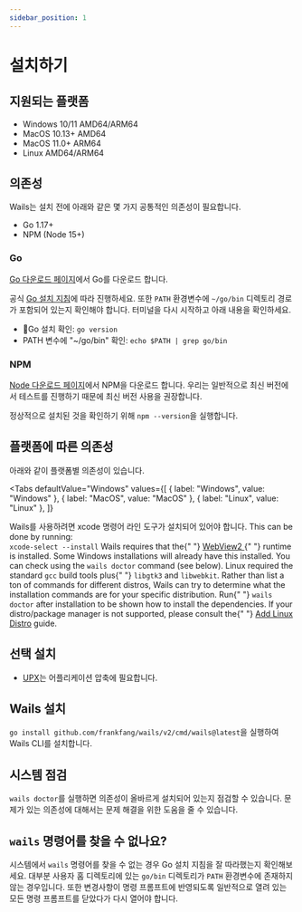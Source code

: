 ```yaml
---
sidebar_position: 1
---
```


# 설치하기

## 지원되는 플랫폼

- Windows 10/11 AMD64/ARM64
- MacOS 10.13+ AMD64
- MacOS 11.0+ ARM64
- Linux AMD64/ARM64

## 의존성

Wails는 설치 전에 아래와 같은 몇 가지 공통적인 의존성이 필요합니다.

- Go 1.17+
- NPM (Node 15+)

### Go

[Go 다운로드 페이지](https://go.dev/doc/install)에서 Go를 다운로드 합니다.

공식 [Go 설치 지침](https://go.dev/doc/install)에 따라 진행하세요. 또한 `PATH` 환경변수에 `~/go/bin` 디렉토리 경로가 포함되어 있는지 확인해야 합니다. 터미널을 다시 시작하고 아래 내용을 확인하세요.

- Go 설치 확인: `go version`
- PATH 변수에 "~/go/bin" 확인: `echo $PATH | grep go/bin`

### NPM

[Node 다운로드 페이지](https://nodejs.org/en/download/)에서 NPM을 다운로드 합니다. 우리는 일반적으로 최신 버전에서 테스트를 진행하기 때문에 최신 버전 사용을 권장합니다.

정상적으로 설치된 것을 확인하기 위해 `npm --version`을 실행합니다.

## 플랫폼에 따른 의존성

아래와 같이 플랫폼별 의존성이 있습니다.

<!-- @formatter:off -->


<Tabs
  defaultValue="Windows"
  values={[
    { label: "Windows", value: "Windows" },
 { label: "MacOS", value: "MacOS" },
 { label: "Linux", value: "Linux" },
 ]}
>
  <TabItem value="MacOS">
    Wails를 사용하려면 xcode 명령어 라인 도구가 설치되어 있어야 합니다. This can be
    done by running: <br />
    <code>xcode-select --install</code>
  </TabItem>
  <TabItem value="Windows">
    Wails requires that the{" "}
    <a href="https://developer.microsoft.com/en-us/microsoft-edge/webview2/">
      WebView2
    </a>{" "}
    runtime is installed. Some Windows installations will already have this
    installed. You can check using the <code>wails doctor</code> command (see
    below).
  </TabItem>
  <TabItem value={"Linux"}>
    Linux required the standard <code>gcc</code> build tools plus{" "}
    <code>libgtk3</code> and <code>libwebkit</code>. Rather than list a ton of
    commands for different distros, Wails can try to determine what the
    installation commands are for your specific distribution. Run{" "}
    <code>wails doctor</code> after installation to be shown how to install the
    dependencies. If your distro/package manager is not supported, please
    consult the{" "}
    <a href={"/docs/guides/linux-distro-support"}>Add Linux Distro</a> guide.
  </TabItem>
</Tabs>

<!-- @formatter:on -->

## 선택 설치

- [UPX](https://upx.github.io/)는 어플리케이션 압축에 필요합니다.

## Wails 설치

`go install github.com/frankfang/wails/v2/cmd/wails@latest`을 실행하여 Wails CLI를 설치합니다.

## 시스템 점검

`wails doctor`를 실행하면 의존성이 올바르게 설치되어 있는지 점검할 수 있습니다. 문제가 있는 의존성에 대해서는 문제 해결을 위한 도움을 줄 수 있습니다.

## `wails` 명령어를 찾을 수 없나요?

시스템에서 `wails` 명령어를 찾을 수 없는 경우 Go 설치 지침을 잘 따라했는지 확인해보세요. 대부분 사용자 홈 디렉토리에 있는 `go/bin` 디렉토리가 `PATH` 환경변수에 존재하지 않는 경우입니다. 또한 변경사항이 명령 프롬프트에 반영되도록 일반적으로 열려 있는 모든 명령 프롬프트를 닫았다가 다시 열어야 합니다.
